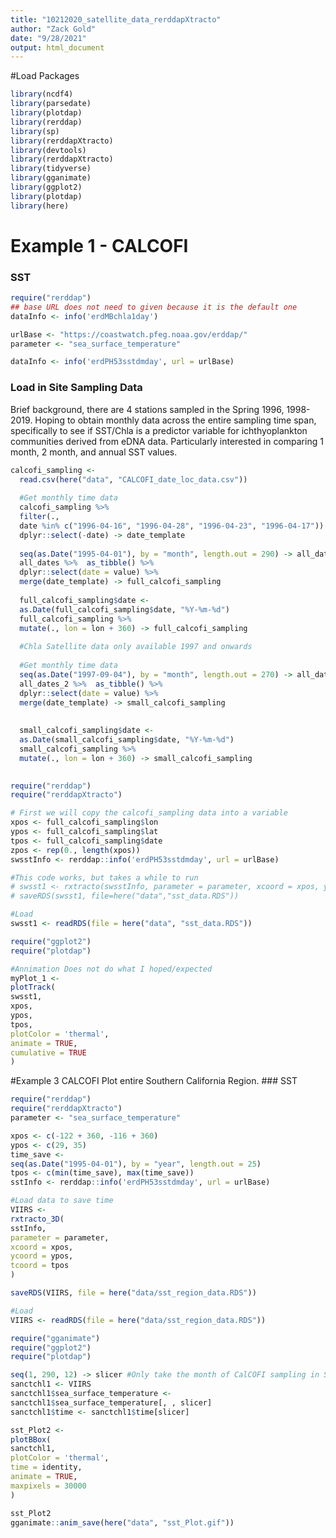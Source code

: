 ```yaml
---
title: "10212020_satellite_data_rerddapXtracto"
author: "Zack Gold"
date: "9/28/2021"
output: html_document
---
```


#Load Packages
```r
library(ncdf4) 
library(parsedate)
library(plotdap)
library(rerddap)
library(sp)
library(rerddapXtracto)
library(devtools)
library(rerddapXtracto)
library(tidyverse)
library(gganimate)
library(ggplot2)
library(plotdap)
library(here)
```

# Example 1 - CALCOFI

### SST
```r
require("rerddap")
## base URL does not need to given because it is the default one
dataInfo <- info('erdMBchla1day')

urlBase <- "https://coastwatch.pfeg.noaa.gov/erddap/"
parameter <- "sea_surface_temperature"

dataInfo <- info('erdPH53sstdmday', url = urlBase)
```
### Load in Site Sampling Data
Brief background, there are 4 stations sampled in the Spring 1996, 1998-2019. 
Hoping to obtain monthly data across the entire sampling time span, specifically to see if SST/Chla is a predictor variable for ichthyoplankton communities derived from eDNA data. Particularly interested in comparing 1 month, 2 month, and annual SST values.
```r
calcofi_sampling <-
  read.csv(here("data", "CALCOFI_date_loc_data.csv"))
  
  #Get monthly time data
  calcofi_sampling %>%
  filter(.,
  date %in% c("1996-04-16", "1996-04-28", "1996-04-23", "1996-04-17")) %>%
  dplyr::select(-date) -> date_template
  
  seq(as.Date("1995-04-01"), by = "month", length.out = 290) -> all_dates
  all_dates %>%  as_tibble() %>%
  dplyr::select(date = value) %>%
  merge(date_template) -> full_calcofi_sampling
  
  full_calcofi_sampling$date <-
  as.Date(full_calcofi_sampling$date, "%Y-%m-%d")
  full_calcofi_sampling %>%
  mutate(., lon = lon + 360) -> full_calcofi_sampling
  
  #Chla Satellite data only available 1997 and onwards
  
  #Get monthly time data
  seq(as.Date("1997-09-04"), by = "month", length.out = 270) -> all_dates_2
  all_dates_2 %>%  as_tibble() %>%
  dplyr::select(date = value) %>%
  merge(date_template) -> small_calcofi_sampling
  
  
  small_calcofi_sampling$date <-
  as.Date(small_calcofi_sampling$date, "%Y-%m-%d")
  small_calcofi_sampling %>%
  mutate(., lon = lon + 360) -> small_calcofi_sampling
  
```


```r
require("rerddap")
require("rerddapXtracto")

# First we will copy the calcofi_sampling data into a variable
xpos <- full_calcofi_sampling$lon
ypos <- full_calcofi_sampling$lat
tpos <- full_calcofi_sampling$date
zpos <- rep(0., length(xpos))
swsstInfo <- rerddap::info('erdPH53sstdmday', url = urlBase)

#This code works, but takes a while to run
# swsst1 <- rxtracto(swsstInfo, parameter = parameter, xcoord = xpos, ycoord = ypos, tcoord = tpos, xlen = .2, ylen = .2, progress_bar = TRUE)
# saveRDS(swsst1, file=here("data","sst_data.RDS"))

#Load
swsst1 <- readRDS(file = here("data", "sst_data.RDS"))
```

```r
require("ggplot2")
require("plotdap")

#Annimation Does not do what I hoped/expected
myPlot_1 <-
plotTrack(
swsst1,
xpos,
ypos,
tpos,
plotColor = 'thermal',
animate = TRUE,
cumulative = TRUE
)

```


#Example 3 CALCOFI
Plot entire Southern California Region.
### SST


```r
require("rerddap")
require("rerddapXtracto")
parameter <- "sea_surface_temperature"

xpos <- c(-122 + 360, -116 + 360)
ypos <- c(29, 35)
time_save <-
seq(as.Date("1995-04-01"), by = "year", length.out = 25)
tpos <- c(min(time_save), max(time_save))
sstInfo <- rerddap::info('erdPH53sstdmday', url = urlBase)

#Load data to save time
VIIRS <-
rxtracto_3D(
sstInfo,
parameter = parameter,
xcoord = xpos,
ycoord = ypos,
tcoord = tpos
)

saveRDS(VIIRS, file = here("data/sst_region_data.RDS"))

#Load
VIIRS <- readRDS(file = here("data/sst_region_data.RDS"))

```

```r
require("gganimate")
require("ggplot2")
require("plotdap")

seq(1, 290, 12) -> slicer #Only take the month of CalCOFI sampling in Spring instead of all 288 months
sanctchl1 <- VIIRS
sanctchl1$sea_surface_temperature <-
sanctchl1$sea_surface_temperature[, , slicer]
sanctchl1$time <- sanctchl1$time[slicer]

sst_Plot2 <-
plotBBox(
sanctchl1,
plotColor = 'thermal',
time = identity,
animate = TRUE,
maxpixels = 30000
)

sst_Plot2
gganimate::anim_save(here("data", "sst_Plot.gif"))

```